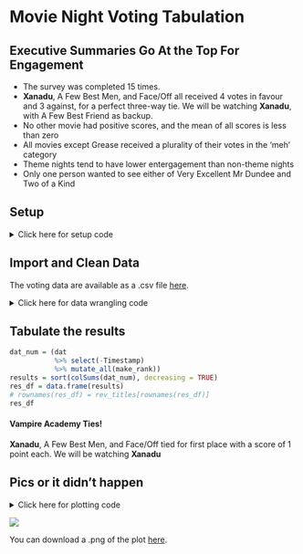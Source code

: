 Movie Night Voting Tabulation
=============================

## Executive Summaries Go At the Top For Engagement

* The survey was completed 15 times. 
* **Xanadu**, A Few Best Men, and Face/Off all received 4 votes in favour and 3
against, for a perfect three-way tie. We will be watching **Xanadu**, with 
A Few Best Friend as backup.
* No other movie had positive scores, and the mean of all scores is less than
zero
* All movies except Grease received a plurality of their votes in the 'meh' 
category
* Theme nights tend to have lower entergagement than non-theme nights
* Only one person wanted to see either of Very Excellent Mr Dundee and Two of
a Kind

## Setup

<details><summary>Click here for setup code</summary>

```r
# setwd('~/Projects/Personal/MovieNight')
setwd('~/Projects/MovieNight')
library(tidyverse)
library(lubridate)
# devtools::load_all('~/Projects/Mine/aftersl1p/')
devtools::load_all('~/Work/Projects/aftersl1p')
theme_set(theme_bw())

cols = c('#878787','#FDDBC7','#B2182B')
ranklevs = c('I would NOT come to watch this film',
		  'I do not love this film but would still show up',
		  'I would REALLY LIKE to watch this film')
make_rank = function(x){
	x = factor(x, levels = ranklevs)
	x = as.numeric(x) -2
	return(x)
}
```

</details>

## Import and Clean Data

The voting data are available as a .csv file [here](./data/current_week.csv).

<details><summary>Click here for data wrangling code</summary>

```r
dat = read.csv('data/current_week.csv', stringsAsFactors = FALSE, header = FALSE)
datm = as.matrix(dat)

tdf = read.csv('data/current_movies.csv', row.names = 1, header = FALSE, 
			   stringsAsFactors = FALSE)
titles = tdf[[1]]
titles
names(titles) = c(rownames(tdf))
titles

datm[datm %in% names(titles)] = titles[datm[datm %in% names(titles)]]
datm

# rev_titles = gsub(' [','',names(titles), fixed = TRUE)
# rev_titles = gsub(']','',rev_titles, fixed = TRUE)
# names(rev_titles) = titles
# colnames(datm) = rev_titles[colnames(datm)]
colnames(datm) = datm[1,]
datm = datm[-1,]

dat = (datm
	   %>% data.frame()
	   %>% mutate(Timestamp = substr(Timestamp, 1, 18),
	   		   Timestamp = ymd_hms(Timestamp)))
```

</details>


## Tabulate the results

```r
dat_num = (dat
		   %>% select(-Timestamp)
		   %>% mutate_all(make_rank))
results = sort(colSums(dat_num), decreasing = TRUE)
res_df = data.frame(results)
# rownames(res_df) = rev_titles[rownames(res_df)]
res_df
```

#### Vampire Academy Ties!

**Xanadu**, A Few Best Men, and Face/Off tied for first place with a score of 1
point each. We will be watching **Xanadu**

## Pics or it didn't happen

<details><summary>Click here for plotting code</summary>

```r
brk_levs = c('I would NOT come\nto watch this film',
			 'I do not love this film\nbut would still show up',
			 'I would REALLY LIKE\nto watch this film')
dat_long = (dat
			%>% gather(Movies, Votes, -Timestamp)
			%>% mutate(Votes = factor(Votes, levels = ranklevs,
									  labels = brk_levs),
					   Movies = factor(Movies, levels = names(results))))
#levels(dat_long$Movies) = rev_titles[levels(dat_long$Movies)]
plt = ggplot(dat_long, aes(x = Movies, fill = Votes)) +
	geom_histogram(stat = 'count') +
	scale_fill_manual(values = cols, name = 'Vote Value') +
	ylab('Vote Count') +
	rotate_ticks() +
	theme(legend.text = element_text(margin = margin(t = 0.5,
													 b = 0.5,
													 unit = 'lines')))

png(filename = 'results/current_week.png', height = 480, width = 800)
plt +
	theme(axis.title = element_text(size = 20),
		  axis.text.y = element_text(size = 15),
		  axis.text.x = element_text(size = 15,
		  						  angle = 90,
		  						  hjust = 1,
		  						  vjust = 0.5),
		  legend.text = element_text(size = 15, margin = margin(t = 0.5,
		  													  b = 0.5,
		  													  unit = 'lines')),
		  legend.title = element_text(size = 20))
		  #legend.key = element_rect(colour = 'white', size = 10))
dev.off()
```
</details>

![](./results/current_week.png)


You can download a .png of the plot [here](./results/current_week.png).

